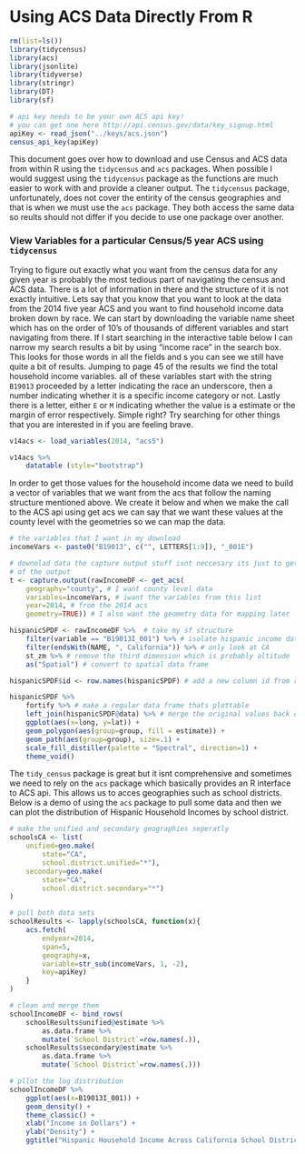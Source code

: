 # Using ACS Data Directly From R

```R
rm(list=ls())
library(tidycensus)
library(acs)
library(jsonlite)
library(tidyverse)
library(stringr)
library(DT)
library(sf)

# api key needs to be your own ACS api key!
# you can get one here http://api.census.gov/data/key_signup.html
apiKey <- read_json("../keys/acs.json")
census_api_key(apiKey)
```

This document goes over how to download and use Census and ACS data from within R using the `tidycensus` and `acs` packages. When possible I would suggest using the `tidycensus` package as the functions are much easier to work with and provide a cleaner output. The `tidycensus` package, unfortunately, does not cover the entirity of the census geographies and that is when we must use the `acs` package. They both access the same data so reults should not differ if you decide to use one package over another.

### View Variables for a particular Census/5 year ACS using `tidycensus`

Trying to figure out exactly what you want from the census data for any given year is probably the most tedious part of navigating the census and ACS data. There is a lot of information in there and the structure of it is not exactly intuitive. Lets say that you know that you want to look at the data from the 2014 five year ACS and you want to find household income data broken down by race. We can start by downloading the variable name sheet which has on the order of 10's of thousands of different variables and start navigating from there. If I start searching in the interactive table below I can narrow my search results a bit by using "income race" in the search box. This looks for those words in all the fields and s you can see we still have quite a bit of results. Jumping to page 45 of the results we find the total household income variables. all of these variables start with the string `B19013` proceeded by a letter indicating the race an underscore, then a number indicating whether it is a specific income category or not. Lastly there is a letter, either `E` or `M` indicating whether the value is a estimate or the margin of error respectively. Simple right? Try searching for other things that you are interested in if you are feeling brave.


```R
v14acs <- load_variables(2014, "acs5")

v14acs %>%
    datatable (style="bootstrap")
```

In order to get those values for the household income data we need to build a vector of variables that we want from the acs that follow the naming structure mentioned above. We create it below and when we make the call to the ACS api using get acs we can say that we want these values at the county level with the geometries so we can map the data.

```R
# the variables that I want in my download
incomeVars <- paste0("B19013", c("", LETTERS[1:9]), "_001E")

# downolad data the capture output stuff isnt neccesary its just to get rid 
# of the output
t <- capture.output(rawIncomeDF <- get_acs(
    geography="county", # I want county level data
    variables=incomeVars, # iwant the variables from this list
    year=2014, # from the 2014 acs
    geometry=TRUE)) # I also want the geometry data for mapping later

hispanicSPDF <- rawIncomeDF %>%  # take my sf structure
    filter(variable == "B19013I_001") %>% # isolate hispanic income data
    filter(endsWith(NAME, ", California")) %>% # only look at CA
    st_zm %>% # remove the third dimension which is probably altitude
    as("Spatial") # convert to spatial data frame

hispanicSPDF$id <- row.names(hispanicSPDF) # add a new column id from row names

hispanicSPDF %>%
    fortify %>% # make a regular data frame thats plottable
    left_join(hispanicSPDF@data) %>% # merge the original values back on
    ggplot(aes(x=long, y=lat)) + 
    geom_polygon(aes(group=group, fill = estimate)) +
    geom_path(aes(group=group), size=.1) +
    scale_fill_distiller(palette = "Spectral", direction=1) +
    theme_void()
```

The `tidy_census` package is great but it isnt comprehensive and sometimes we need to rely on the `acs` package which basically provides an R interface to ACS api. This allows us to acces geographies such as school districts. Below is a demo of using the `acs` package to pull some data and then we can plot the distribution of Hispanic Household Incomes by school district. 

```R
# make the unified and secondary geographies seperatly
schoolsCA <- list(
    unified=geo.make(
        state="CA", 
        school.district.unified="*"),
    secondary=geo.make(
        state="CA", 
        school.district.secondary="*")
)

# pull both data sets
schoolResults <- lapply(schoolsCA, function(x){
    acs.fetch(
        endyear=2014,
        span=5,
        geography=x,
        variable=str_sub(incomeVars, 1, -2),
        key=apiKey)
    }
)

# clean and merge them
schoolIncomeDF <- bind_rows(
    schoolResults$unified@estimate %>% 
        as.data.frame %>%
        mutate(`School District`=row.names(.)),
    schoolResults$secondary@estimate %>% 
        as.data.frame %>%
        mutate(`School District`=row.names(.)))

# pllot the log distribution
schoolIncomeDF %>%
    ggplot(aes(x=B19013I_001)) +
    geom_density() + 
    theme_classic() + 
    xlab("Income in Dollars") + 
    ylab("Density") + 
    ggtitle("Hispanic Household Income Across California School Districts")
```
